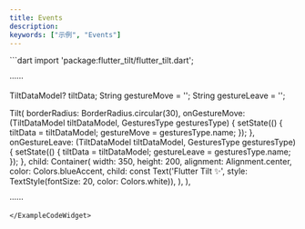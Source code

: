 ```yaml
---
title: Events
description:
keywords: ["示例", "Events"]
---
```


<ExampleCodeWidget name="Events" height={1200} previewText="预览" codeText="代码">
```dart
import 'package:flutter_tilt/flutter_tilt.dart';

······

TiltDataModel? tiltData;
String gestureMove = '';
String gestureLeave = '';

Tilt(
  borderRadius: BorderRadius.circular(30),
  onGestureMove: (TiltDataModel tiltDataModel, GesturesType gesturesType) {
    setState(() {
      tiltData = tiltDataModel;
      gestureMove = gesturesType.name;
    });
  },
  onGestureLeave: (TiltDataModel tiltDataModel, GesturesType gesturesType) {
    setState(() {
      tiltData = tiltDataModel;
      gestureLeave = gesturesType.name;
    });
  },
  child: Container(
    width: 350,
    height: 200,
    alignment: Alignment.center,
    color: Colors.blueAccent,
    child: const Text('Flutter Tilt ✨', style: TextStyle(fontSize: 20, color: Colors.white)),
  ),
),

······
```
</ExampleCodeWidget>
